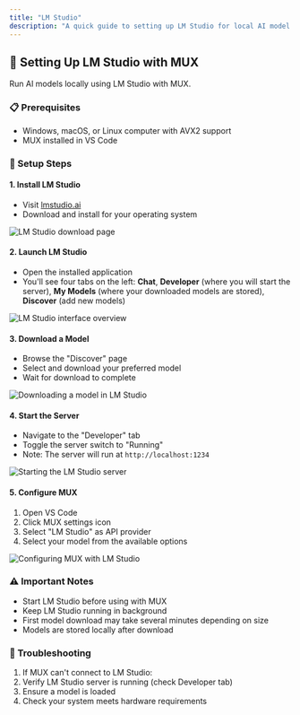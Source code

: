 ```yaml
---
title: "LM Studio"
description: "A quick guide to setting up LM Studio for local AI model execution with MUX."
---
```


## 🤖 Setting Up LM Studio with MUX

Run AI models locally using LM Studio with MUX.

### 📋 Prerequisites

-   Windows, macOS, or Linux computer with AVX2 support
-   MUX installed in VS Code

### 🚀 Setup Steps

#### 1. Install LM Studio

-   Visit [lmstudio.ai](https://lmstudio.ai)
-   Download and install for your operating system

<Frame>
	<img src="https://storage.googleapis.com/mux_public_images/docs/assets/image%20(7).png" alt="LM Studio download page" />
</Frame>

#### 2. Launch LM Studio

-   Open the installed application
-   You'll see four tabs on the left: **Chat**, **Developer** (where you will start the server), **My Models** (where your downloaded models are stored), **Discover** (add new models)

<Frame>
	<img src="https://storage.googleapis.com/mux_public_images/docs/assets/image%20(10).png" alt="LM Studio interface overview" />
</Frame>

#### 3. Download a Model

-   Browse the "Discover" page
-   Select and download your preferred model
-   Wait for download to complete

<Frame>
	<img
		src="https://storage.googleapis.com/mux_public_images/docs/assets/lm-studio-download-model.gif"
		alt="Downloading a model in LM Studio"
	/>
</Frame>

#### 4. Start the Server

-   Navigate to the "Developer" tab
-   Toggle the server switch to "Running"
-   Note: The server will run at `http://localhost:1234`

<Frame>
	<img
		src="https://storage.googleapis.com/mux_public_images/docs/assets/lm-studio-starting-server.gif"
		alt="Starting the LM Studio server"
	/>
</Frame>

#### 5. Configure MUX

1. Open VS Code
2. Click MUX settings icon
3. Select "LM Studio" as API provider
4. Select your model from the available options

<Frame>
	<img
		src="https://storage.googleapis.com/mux_public_images/docs/assets/lm-studio-select-model-mux.gif"
		alt="Configuring MUX with LM Studio"
	/>
</Frame>

### ⚠️ Important Notes

-   Start LM Studio before using with MUX
-   Keep LM Studio running in background
-   First model download may take several minutes depending on size
-   Models are stored locally after download

### 🔧 Troubleshooting

1. If MUX can't connect to LM Studio:
2. Verify LM Studio server is running (check Developer tab)
3. Ensure a model is loaded
4. Check your system meets hardware requirements
